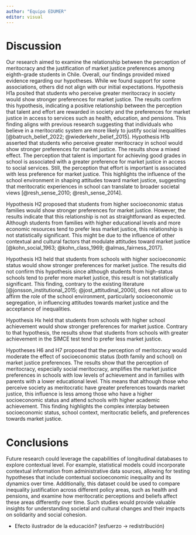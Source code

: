 ```yaml
---
author: "Equipo EDUMER"
editor: visual
---
```


# Discussion

Our research aimed to examine the relationship between the perception of meritocracy and the justification of market justice preferences among eighth-grade students in Chile. Overall, our findings provided mixed evidence regarding our hypotheses. While we found support for some associations, others did not align with our initial expectations. Hypothesis H1a posited that students who perceive greater meritocracy in society would show stronger preferences for market justice. The results confirm this hypothesis, indicating a positive relationship between the perception that talent and effort are rewarded in society and the preferences for market justice in access to services such as health, education, and pensions. This finding aligns with previous research suggesting that individuals who believe in a meritocratic system are more likely to justify social inequalities [@batruch_belief_2022; @wiederkehr_belief_2015]. Hypothesis H1b asserted that students who perceive greater meritocracy in school would show stronger preferences for market justice. The results show a mixed effect. The perception that talent is important for achieving good grades in school is associated with a greater preference for market justice in access to social services. Still, the perception that effort is important is associated with less preference for market justice. This highlights the influence of the school environment in shaping attitudes toward market justice, suggesting that meritocratic experiences in school can translate to broader societal views [@resh_sense_2010; @resh_sense_2014].

Hypothesis H2 proposed that students from higher socioeconomic status families would show stronger preferences for market justice. However, the results indicate that this relationship is not as straightforward as expected. Although students from families with higher educational levels and more economic resources tend to prefer less market justice, this relationship is not statistically significant. This might be due to the influence of other contextual and cultural factors that modulate attitudes toward market justice [@kohn_social_1963; @kohn_class_1969; @almas_fairness_2017].

Hypothesis H3 held that students from schools with higher socioeconomic status would show stronger preferences for market justice. The results did not confirm this hypothesis since although students from high-status schools tend to prefer more market justice, this result is not statistically significant. This finding, contrary to the existing literature [@jonsson_institutional_2015; @jost_attitudinal_2000], does not allow us to affirm the role of the school environment, particularly socioeconomic segregation, in influencing attitudes towards market justice and the acceptance of inequalities.

Hypothesis Hx held that students from schools with higher school achievement would show stronger preferences for market justice. Contrary to that hypothesis, the results show that students from schools with greater achievement in the SIMCE test tend to prefer less market justice.

Hypotheses H6 and H7 proposed that the perception of meritocracy would moderate the effect of socioeconomic status (both family and school) on market justice preferences. The results show that the perception of meritocracy, especially social meritocracy, amplifies the market justice preferences in schools with low levels of achievement and in families with parents with a lower educational level. This means that although those who perceive society as meritocratic have greater preferences towards market justice, this influence is less among those who have a higher socioeconomic status and attend schools with higher academic achievement. This finding highlights the complex interplay between socioeconomic status, school context, meritocratic beliefs, and preferences towards market justice.

# Conclusions

Future research could leverage the capabilities of longitudinal databases to explore contextual level. For example, statistical models could incorporate contextual information from administrative data sources, allowing for testing hypotheses that include contextual socioeconomic inequality and its dynamics over time. Additionally, this dataset could be used to compare inequality justification across different policy areas, such as health and pensions, and examine how meritocratic perceptions and beliefs affect these areas differently over time. Such studies would provide valuable insights for understanding societal and cultural changes and their impacts on solidarity and social cohesion.

-   Efecto ilustrador de la educación? (esfuerzo -\> redistribución)
